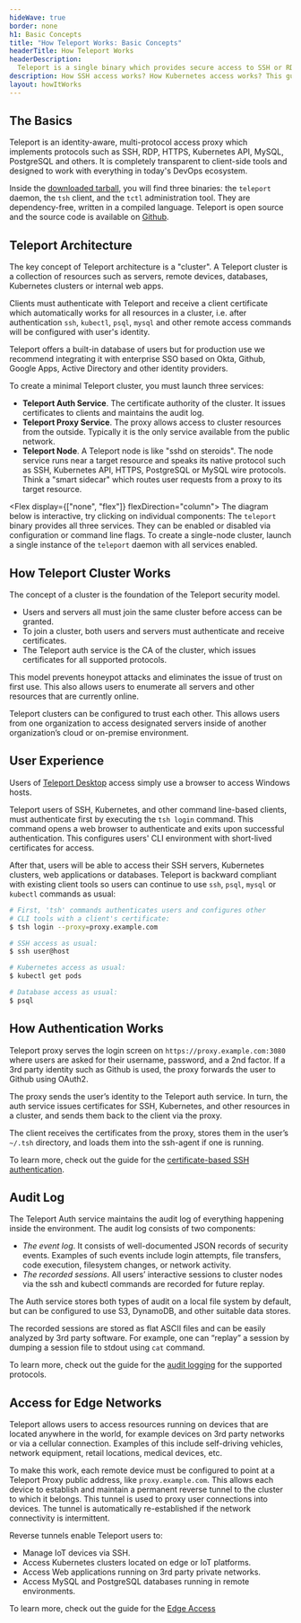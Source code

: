 ```yaml
---
hideWave: true
border: none
h1: Basic Concepts
title: "How Teleport Works: Basic Concepts"
headerTitle: How Teleport Works
headerDescription:
  Teleport is a single binary which provides secure access to SSH or RDP hosts,  Kubernetes clusters, web apps, PostgreSQL and MySQL databases behind NAT. Teleport is trivial to setup as a Linux daemon or in a Kubernetes pod.
description: How SSH access works? How Kubernetes access works? This guide to Teleport concepts and architecture for SSH access, Kubernetes access answers these questions.
layout: howItWorks
---
```



## The Basics

Teleport is an identity-aware, multi-protocol access proxy which 
implements protocols such as SSH, RDP,  HTTPS, Kubernetes API, MySQL, 
PostgreSQL and others. It is completely transparent to client-side tools 
and designed to work with everything in today's DevOps ecosystem.


Inside the [downloaded tarball](/teleport/download/), you will find three
binaries: the `teleport` daemon, the `tsh` client, and the `tctl` administration tool.
They are dependency-free, written in a compiled language. Teleport is
open source and the source code is available on <a href="https://github.com/gravitational/teleport/" target="_blank">Github</a>.

## Teleport Architecture

The key concept of Teleport architecture is a "cluster". A Teleport cluster is
a collection of resources such as servers, remote devices, databases,
Kubernetes clusters or internal web apps.

Clients must authenticate with Teleport and receive a client certificate which
automatically works for all resources in a cluster, i.e. after authentication
`ssh`, `kubectl`, `psql`, `mysql` and other remote access commands will be
configured with user's identity.

Teleport offers a built-in database of users but for production use we
recommend integrating it with enterprise SSO based on Okta, Github, Google
Apps, Active Directory and other identity providers.

To create a minimal Teleport cluster, you must launch three services:

- **Teleport Auth Service**. The certificate authority of the cluster. It issues certificates to clients and maintains the audit log.
- **Teleport Proxy Service**. The proxy allows access to cluster resources from the outside. Typically it is the only service available from the public network.
- **Teleport Node**. A Teleport node is like "sshd on steroids". The node
  service runs near a target resource and speaks its native protocol such as
  SSH, Kubernetes API, HTTPS, PostgreSQL or MySQL wire protocols. Think a
  "smart sidecar" which routes user requests from a proxy to its target
  resource.

<Flex display={["none", "flex"]} flexDirection="column">
  The diagram below is interactive, try clicking on individual components:
  <StructureDiagram />
  <Box mt={3} ml={7}>
    The `teleport` binary provides all three services. They can be enabled or
    disabled via configuration or command line flags. To create a single-node
    cluster, launch a single instance of the `teleport` daemon with all services
    enabled.
  </Box>
</Flex>

## How Teleport Cluster Works

The concept of a cluster is the foundation of the Teleport security model.

- Users and servers all must join the same cluster before access can be granted.
- To join a cluster, both users and servers must authenticate and receive certificates.
- The Teleport auth service is the CA of the cluster, which issues certificates
  for all supported protocols.

This model prevents honeypot attacks and eliminates the issue of trust on first
use. This also allows users to enumerate all servers and other resources that
are currently online.

Teleport clusters can be configured to trust each other. This allows users
from one organization to access designated servers inside of another
organization’s cloud or on-premise environment.

## User Experience

Users of [Teleport Desktop](https://goteleport.com/desktop-access/) access simply 
use a browser to access Windows hosts.  

Teleport users of SSH, Kubernetes, and other command line-based clients, must 
authenticate first by executing the `tsh login` command. This command opens a 
web browser to authenticate and exits upon successful authentication. This configures 
users' CLI environment with short-lived certificates for access.

After that, users will be able to access their SSH servers, Kubernetes clusters,
web applications or databases. Teleport is backward compliant with existing
client tools so users can continue to use `ssh`, `psql`, `mysql` or `kubectl`
commands as usual:

```bash
# First, 'tsh' commands authenticates users and configures other
# CLI tools with a client's certificate:
$ tsh login --proxy=proxy.example.com

# SSH access as usual:
$ ssh user@host

# Kubernetes access as usual:
$ kubectl get pods

# Database access as usual:
$ psql
```

## How Authentication Works

Teleport proxy serves the login screen on `https://proxy.example.com:3080`
where users are asked for their username, password, and a 2nd factor. If a 3rd
party identity such as Github is used, the proxy forwards the user to Github
using OAuth2.

The proxy sends the user’s identity to the Teleport auth service. In turn, the
auth service issues certificates for SSH, Kubernetes, and other resources in a
cluster, and sends them back to the client via the proxy.

The client receives the certificates from the proxy, stores them in the user’s
`~/.tsh` directory, and loads them into the ssh-agent if one is running.

To learn more, check out the guide for the
[certificate-based SSH authentication](/teleport/how-it-works/certificate-based-authentication-ssh-kubernetes/).

## Audit Log

The Teleport Auth service maintains the audit log of everything happening
inside the environment. The audit log consists of two components:

- _The event log_. It consists of well-documented JSON records of security
  events. Examples of such events include login attempts, file transfers, code
  execution, filesystem changes, or network activity.
- _The recorded sessions_. All users’ interactive sessions to cluster nodes via
  the ssh and kubectl commands are recorded for future replay.

The Auth service stores both types of audit on a local file system by
default, but can be configured to use S3, DynamoDB, and other suitable data
stores.

The recorded sessions are stored as flat ASCII files and can be easily analyzed
by 3rd party software. For example, one can “replay” a session by dumping a
session file to stdout using `cat` command.

To learn more, check out the guide for the [audit logging](/teleport/how-it-works/audit-logging-for-ssh-and-kubernetes/)
for the supported protocols.

<NextImage
  src="./assets/recorded-session.gif"
  alt="Teleport: How It Works"
  height={360}
  width={600}
/>

## Access for Edge Networks

Teleport allows users to access resources running on devices that are located
anywhere in the world, for example devices on 3rd party networks or via a cellular
connection. Examples of this include self-driving vehicles, network equipment,
retail locations, medical devices, etc.

To make this work, each remote device must be configured to point at a Teleport
Proxy public address, like `proxy.example.com`. This allows each device to
establish and maintain a permanent reverse tunnel to the cluster to which it
belongs. This tunnel is used to proxy user connections into devices. The tunnel
is automatically re-established if the network connectivity is intermittent.

Reverse tunnels enable Teleport users to:

- Manage IoT devices via SSH.
- Access Kubernetes clusters located on edge or IoT platforms.
- Access Web applications running on 3rd party private networks.
- Access MySQL and PostgreSQL databases running in remote environments.

To learn more, check out the guide for the <a href="/teleport/how-it-works/ssh-kubernetes-access-on-the-edge/">Edge Access</a>

